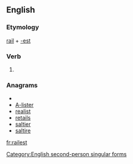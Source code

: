 ==English==

===Etymology===
[[rail]] + [[-est]]

===Verb===
{{infl|en|verb form}}

# {{archaic}} {{form of|Second-person singular simple present form|rail}}

===Anagrams===
* {{alphagram|aeilrst}}
* [[A-lister#English|A-lister]]
* [[realist#English|realist]]
* [[retails#English|retails]]
* [[saltier#English|saltier]]
* [[saltire#English|saltire]]

[[Category:English second-person singular forms]]

[[fr:railest]]